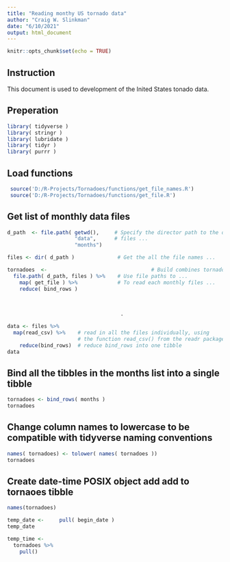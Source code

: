 ```yaml
---
title: "Reading monthy US tornado data"
author: "Craig W. Slinkman"
date: "6/10/2021"
output: html_document
---
```


```r
knitr::opts_chunk$set(echo = TRUE)
```

## Instruction  

This document is used to development of the Inited States tonado data.

## Preperation

```r
library( tidyverse )
library( stringr )
library( lubridate )
library( tidyr )
library( purrr )
```

## Load functions

```r
 source('D:/R-Projects/Tornadoes/functions/get_file_names.R')
 source('D:/R-Projects/Tornadoes/functions/get_file.R')
```

## Get list of monthly data files

```r

d_path  <- file.path( getwd(),     # Specify the director path to the data
                      "data",      # files ... 
                      "months")

files <- dir( d_path )              # Get the all the file names ...

tornadoes  <-                                  # Build combines tornado file by ...
  file.path( d_path, files ) %>%    # Use file paths to ...
    map( get_file ) %>%             # To read each monthly files ... 
    reduce( bind_rows )

                          
 
                                     .
```



```r
data <- files %>%
  map(read_csv) %>%    # read in all the files individually, using
                       # the function read_csv() from the readr package
    reduce(bind_rows)  # reduce bind_rows into one tibble
data
```


## Bind all the tibbles in the months list into a single tibble

```r
tornadoes <- bind_rows( months )
tornadoes
```
## Change column names to lowercase to be compatible with tidyverse naming conventions

```r
names( tornadoes) <- tolower( names( tornadoes ))
tornadoes
```
## Create date-time POSIX object add add to tornaoes tibble

```r
names(tornadoes)

temp_date <-     pull( begin_date )
temp_date

temp_time <- 
  tornadoes %>% 
    pull()
```